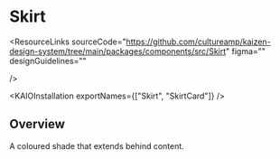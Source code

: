 
<Meta of={SkirtStories} />

# Skirt

<ResourceLinks
  sourceCode="https://github.com/cultureamp/kaizen-design-system/tree/main/packages/components/src/Skirt"
  figma=""
  designGuidelines=""
  
/>

<KAIOInstallation exportNames={["Skirt", "SkirtCard"]} />

## Overview

A coloured shade that extends behind content.

<Canvas of={SkirtStories.Playground} />
<Controls of={SkirtStories.Playground} />
